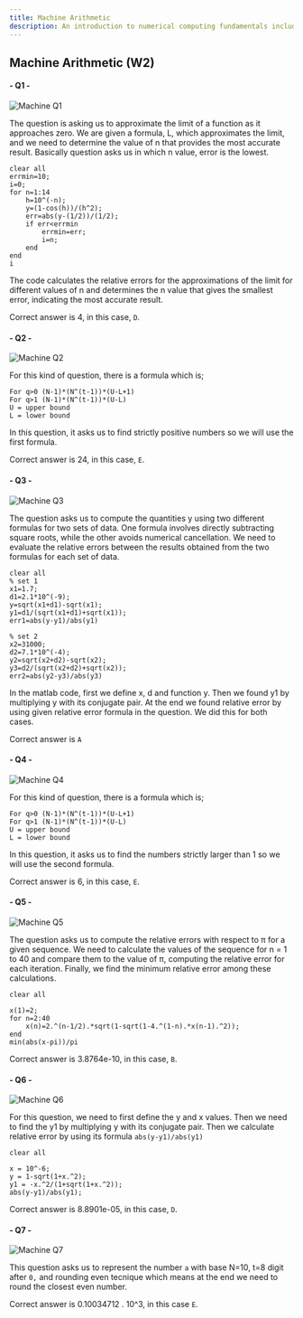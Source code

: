 ```yaml
---
title: Machine Arithmetic
description: An introduction to numerical computing fundamentals including floating-point arithmetic, error analysis, and numerical stability. Features 7 solved examples exploring limits, rounding techniques, and relative error calculations in MATLAB.
---
```


## Machine Arithmetic (W2)

#### - Q1 -

![](/questions/machine-arithmetic/machine-1.jpg "Machine Q1")

The question is asking us to approximate the limit of a function as it approaches zero. We are given a formula, L, which approximates the limit, and we need to determine the value of n that provides the most accurate result. Basically question asks us in which n value, error is the lowest. 

```
clear all
errmin=10;
i=0;
for n=1:14
    h=10^(-n);
    y=(1-cos(h))/(h^2);
    err=abs(y-(1/2))/(1/2);
    if err<errmin
        errmin=err;
        i=n;
    end
end
i
```

The code calculates the relative errors for the approximations of the limit for different values of n and determines the n value that gives the smallest error, indicating the most accurate result. 

Correct answer is 4, in this case, `D`.

#### - Q2 -

![](/questions/machine-arithmetic/machine-2.jpg "Machine Q2")

For this kind of question, there is a formula which is;
```
For q>0 (N-1)*(N^(t-1))*(U-L+1)
For q>1 (N-1)*(N^(t-1))*(U-L)
U = upper bound
L = lower bound
```
In this question, it asks us to find strictly positive numbers so we will use the first formula.

Correct answer is 24, in this case, `E`.

#### - Q3 -

![](/questions/machine-arithmetic/machine-3.jpg "Machine Q3")

The question asks us to compute the quantities y using two different formulas for two sets of data. One formula involves directly subtracting square roots, while the other avoids numerical cancellation. We need to evaluate the relative errors between the results obtained from the two formulas for each set of data.
```
clear all
% set 1
x1=1.7;
d1=2.1*10^(-9);
y=sqrt(x1+d1)-sqrt(x1);
y1=d1/(sqrt(x1+d1)+sqrt(x1));
err1=abs(y-y1)/abs(y1)

% set 2
x2=31000;
d2=7.1*10^(-4);
y2=sqrt(x2+d2)-sqrt(x2);
y3=d2/(sqrt(x2+d2)+sqrt(x2));
err2=abs(y2-y3)/abs(y3)
```

In the matlab code, first we define x, d and function y. Then we found y1 by multiplying y with its conjugate pair. At the end we found relative error by using given relative error formula in the question. We did this for both cases.

Correct answer is `A`

#### - Q4 -

![](/questions/machine-arithmetic/machine-4.jpg "Machine Q4")

For this kind of question, there is a formula which is;
```
For q>0 (N-1)*(N^(t-1))*(U-L+1)
For q>1 (N-1)*(N^(t-1))*(U-L)
U = upper bound
L = lower bound
```
In this question, it asks us to find the numbers strictly larger than 1 so we will use the second formula.

Correct answer is 6, in this case, `E`.

#### - Q5 -

![](/questions/machine-arithmetic/machine-5.jpg "Machine Q5")

The question asks us to compute the relative errors with respect to π for a given sequence. We need to calculate the values of the sequence for n = 1 to 40 and compare them to the value of π, computing the relative error for each iteration. Finally, we find the minimum relative error among these calculations.
```
clear all

x(1)=2;
for n=2:40
    x(n)=2.^(n-1/2).*sqrt(1-sqrt(1-4.^(1-n).*x(n-1).^2));
end
min(abs(x-pi))/pi
```

Correct answer is 3.8764e-10, in this case, `B`.

#### - Q6 -

![](/questions/machine-arithmetic/machine-6.jpg "Machine Q6")

For this question, we need to first define the y and x values. Then we need to find the y1 by multiplying y with its conjugate pair. Then we calculate relative error by using its formula `abs(y-y1)/abs(y1)`

```
clear all

x = 10^-6;
y = 1-sqrt(1+x.^2);
y1 = -x.^2/(1+sqrt(1+x.^2));
abs(y-y1)/abs(y1);
```

Correct answer is 8.8901e-05, in this case, `D`.

#### - Q7 -

![](/questions/machine-arithmetic/machine-7.png "Machine Q7")

This question asks us to represent the number `a` with base N=10,  t=8 digit after `0,` and rounding even tecnique which means at the end we need to round the closest even number. 

Correct answer is 0.10034712 . 10^3, in this case `E`.